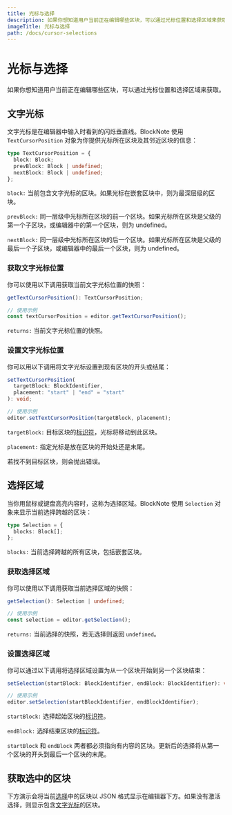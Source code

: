 ```yaml
---
title: 光标与选择
description: 如果你想知道用户当前正在编辑哪些区块，可以通过光标位置和选择区域来获取。
imageTitle: 光标与选择
path: /docs/cursor-selections
---
```



# 光标与选择

如果你想知道用户当前正在编辑哪些区块，可以通过光标位置和选择区域来获取。

## 文字光标

文字光标是在编辑器中输入时看到的闪烁垂直线。BlockNote 使用 `TextCursorPosition` 对象为你提供光标所在区块及其邻近区块的信息：

```typescript
type TextCursorPosition = {
  block: Block;
  prevBlock: Block | undefined;
  nextBlock: Block | undefined;
};
```

`block:` 当前包含文字光标的区块。如果光标在嵌套区块中，则为最深层级的区块。

`prevBlock:` 同一层级中光标所在区块的前一个区块。如果光标所在区块是父级的第一个子区块，或编辑器中的第一个区块，则为 undefined。

`nextBlock:` 同一层级中光标所在区块的后一个区块。如果光标所在区块是父级的最后一个子区块，或编辑器中的最后一个区块，则为 undefined。

### 获取文字光标位置

你可以使用以下调用获取当前文字光标位置的快照：

```typescript
getTextCursorPosition(): TextCursorPosition;

// 使用示例
const textCursorPosition = editor.getTextCursorPosition();
```

`returns:` 当前文字光标位置的快照。

### 设置文字光标位置

你可以用以下调用将文字光标设置到现有区块的开头或结尾：

```typescript
setTextCursorPosition(
  targetBlock: BlockIdentifier,
  placement: "start" | "end" = "start"
): void;

// 使用示例
editor.setTextCursorPosition(targetBlock, placement);
```

`targetBlock:` 目标区块的[标识符](/docs/editor-api/manipulating-blocks#block-identifiers)，光标将移动到此区块。

`placement:` 指定光标是放在区块的开始处还是末尾。

若找不到目标区块，则会抛出错误。

## 选择区域

当你用鼠标或键盘高亮内容时，这称为选择区域。BlockNote 使用 `Selection` 对象来显示当前选择跨越的区块：

```typescript
type Selection = {
  blocks: Block[];
};
```

`blocks:` 当前选择跨越的所有区块，包括嵌套区块。

### 获取选择区域

你可以使用以下调用获取当前选择区域的快照：

```typescript
getSelection(): Selection | undefined;

// 使用示例
const selection = editor.getSelection();
```

`returns:` 当前选择的快照，若无选择则返回 `undefined`。

### 设置选择区域

你可以通过以下调用将选择区域设置为从一个区块开始到另一个区块结束：

```typescript
setSelection(startBlock: BlockIdentifier, endBlock: BlockIdentifier): void;

// 使用示例
editor.setSelection(startBlockIdentifier, endBlockIdentifier);
```

`startBlock:` 选择起始区块的[标识符](/docs/editor-api/manipulating-blocks#block-identifiers)。

`endBlock:` 选择结束区块的[标识符](/docs/editor-api/manipulating-blocks#block-identifiers)。

`startBlock` 和 `endBlock` 两者都必须指向有内容的区块。更新后的选择将从第一个区块的开头到最后一个区块的末尾。

## 获取选中的区块

下方演示会将当前[选择](/docs/editor-api/cursor-selections#selections)中的区块以 JSON 格式显示在编辑器下方。如果没有激活选择，则显示包含[文字光标](/docs/editor-api/cursor-selections#text-cursor)的区块。

<Example name="basic/selection-blocks" />